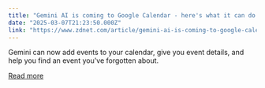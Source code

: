 ```yaml
---
title: "Gemini AI is coming to Google Calendar - here's what it can do and how to try it"
date: "2025-03-07T21:23:50.000Z"
link: "https://www.zdnet.com/article/gemini-ai-is-coming-to-google-calendar-heres-what-it-can-do-and-how-to-try-it/"
---
```


Gemini can now add events to your calendar, give you event details, and help you find an event you've forgotten about.

[Read more](https://www.zdnet.com/article/gemini-ai-is-coming-to-google-calendar-heres-what-it-can-do-and-how-to-try-it/)
